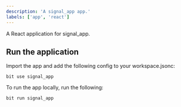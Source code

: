 ```yaml
---
description: 'A signal_app app.'
labels: ['app', 'react']
---
```


A React application for signal_app. 

## Run the application

Import the app and add the following config to your workspace.jsonc:

```
bit use signal_app 
```

To run the app locally, run the following:

```
bit run signal_app 
```
